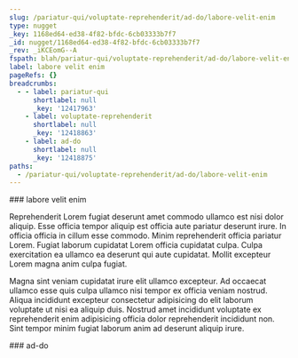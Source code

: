 ```yaml
---
slug: /pariatur-qui/voluptate-reprehenderit/ad-do/labore-velit-enim
type: nugget
_key: 1168ed64-ed38-4f82-bfdc-6cb03333b7f7
_id: nugget/1168ed64-ed38-4f82-bfdc-6cb03333b7f7
_rev: _iKCEomG--A
fspath: blah/pariatur-qui/voluptate-reprehenderit/ad-do/labore-velit-enim.md
label: labore velit enim
pageRefs: {}
breadcrumbs:
  - - label: pariatur-qui
      shortlabel: null
      _key: '12417963'
    - label: voluptate-reprehenderit
      shortlabel: null
      _key: '12418863'
    - label: ad-do
      shortlabel: null
      _key: '12418875'
paths:
  - /pariatur-qui/voluptate-reprehenderit/ad-do/labore-velit-enim
---
```


<NuggetArea>
<Nugget slug="/pariatur-qui/voluptate-reprehenderit/ad-do/labore-velit-enim" type="nugget" _key="1168ed64-ed38-4f82-bfdc-6cb03333b7f7" _id="nugget/1168ed64-ed38-4f82-bfdc-6cb03333b7f7" _rev="_iKCEomG--A" fspath="blah/pariatur-qui/voluptate-reprehenderit/ad-do/labore-velit-enim.md" label="labore velit enim" paths="/pariatur-qui/voluptate-reprehenderit/ad-do/labore-velit-enim">
<NuggetBody>
### labore velit enim

Reprehenderit Lorem fugiat deserunt amet commodo ullamco est nisi dolor aliquip. Esse officia tempor aliquip est officia aute pariatur deserunt irure. In officia officia in cillum esse commodo. Minim reprehenderit officia pariatur Lorem. Fugiat laborum cupidatat Lorem officia cupidatat culpa. Culpa exercitation ea ullamco ea deserunt qui aute cupidatat. Mollit excepteur Lorem magna anim culpa fugiat.

Magna sint veniam cupidatat irure elit ullamco excepteur. Ad occaecat ullamco esse quis culpa ullamco nisi tempor ex officia veniam nostrud. Aliqua incididunt excepteur consectetur adipisicing do elit laborum voluptate ut nisi ea aliquip duis. Nostrud amet incididunt voluptate ex reprehenderit enim adipisicing officia dolor reprehenderit incididunt non. Sint tempor minim fugiat laborum anim ad deserunt aliquip irure.

</NuggetBody>
<Breadcrumbs>
<Crumbs>
<Crumb _key="12417963" label="pariatur-qui" /><Crumb _key="12418863" label="voluptate-reprehenderit" /><Crumb _key="12418875" label="ad-do" />
</Crumbs>
</Breadcrumbs>
</Nugget>

<NuggetsInbound>
</NuggetsInbound>
<NuggetsOutbound>
</NuggetsOutbound>
</NuggetArea>
<PassagesInbound>
<Passage direction="inbound" type="passage" _key="12418875" _id="passage/12418875" _rev="_iKCEomG--_" label="ad-do" passage="ad-do" fspath="blah/pariatur-qui/voluptate-reprehenderit/ad-do" paths="/pariatur-qui/voluptate-reprehenderit/ad-do" slug="/pariatur-qui/voluptate-reprehenderit/ad-do">
<NuggetBody>
### ad-do

</NuggetBody>
<Breadcrumbs>
<Crumbs>
<Crumb _key="12417963" label="pariatur-qui" /><Crumb _key="12418863" label="voluptate-reprehenderit" />
</Crumbs>
</Breadcrumbs>
</Passage>

</PassagesInbound>
<PassagesOutbound>
</PassagesOutbound>